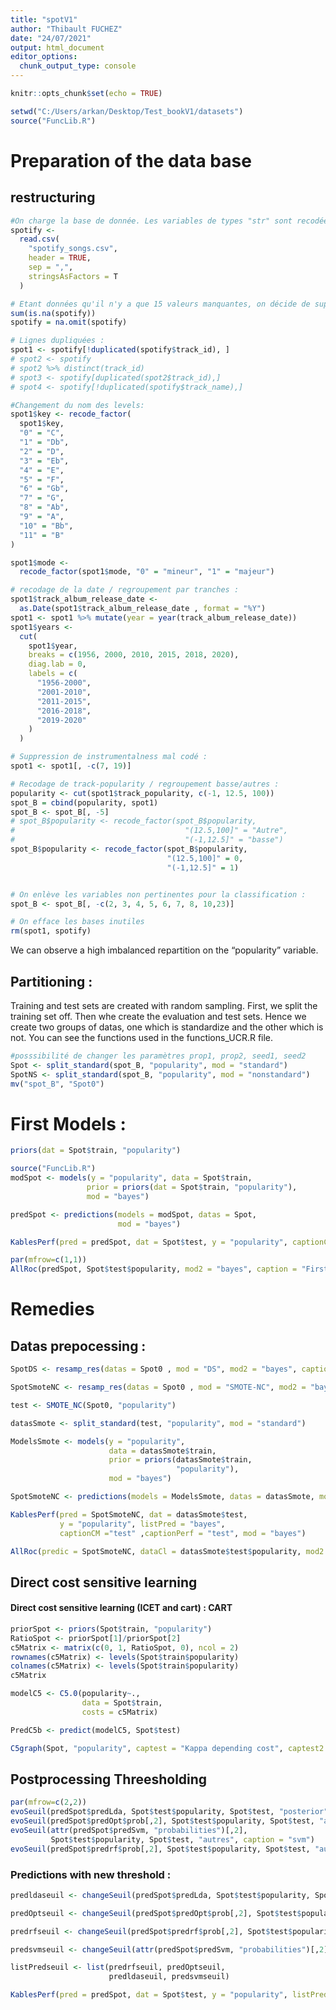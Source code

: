 ```yaml
---
title: "spotV1"
author: "Thibault FUCHEZ"
date: "24/07/2021"
output: html_document
editor_options: 
  chunk_output_type: console
---
```



```r
knitr::opts_chunk$set(echo = TRUE)
```

```r
setwd("C:/Users/arkan/Desktop/Test_bookV1/datasets")
source("FuncLib.R")
```
  
# Preparation of the data base

## restructuring 

```r
#On charge la base de donnée. Les variables de types "str" sont recodées en facteurs.
spotify <-
  read.csv(
    "spotify_songs.csv",
    header = TRUE,
    sep = ",",
    stringsAsFactors = T
  )

# Etant données qu'il n'y a que 15 valeurs manquantes, on décide de supprimer les individus contenant ces valeurs.
sum(is.na(spotify))
spotify = na.omit(spotify)

# Lignes dupliquées :
spot1 <- spotify[!duplicated(spotify$track_id), ]
# spot2 <- spotify
# spot2 %>% distinct(track_id)
# spot3 <- spotify[duplicated(spot2$track_id),]
# spot4 <- spotify[!duplicated(spotify$track_name),]

#Changement du nom des levels:
spot1$key <- recode_factor(
  spot1$key,
  "0" = "C",
  "1" = "Db",
  "2" = "D",
  "3" = "Eb",
  "4" = "E",
  "5" = "F",
  "6" = "Gb",
  "7" = "G",
  "8" = "Ab",
  "9" = "A",
  "10" = "Bb",
  "11" = "B"
)

spot1$mode <-
  recode_factor(spot1$mode, "0" = "mineur", "1" = "majeur")

# recodage de la date / regroupement par tranches :
spot1$track_album_release_date <-
  as.Date(spot1$track_album_release_date , format = "%Y")
spot1 <- spot1 %>% mutate(year = year(track_album_release_date))
spot1$years <-
  cut(
    spot1$year,
    breaks = c(1956, 2000, 2010, 2015, 2018, 2020),
    diag.lab = 0,
    labels = c(
      "1956-2000",
      "2001-2010",
      "2011-2015",
      "2016-2018",
      "2019-2020"
    )
  )

# Suppression de instrumentalness mal codé :
spot1 <- spot1[, -c(7, 19)]

# Recodage de track-popularity / regroupement basse/autres :
popularity <- cut(spot1$track_popularity, c(-1, 12.5, 100))
spot_B = cbind(popularity, spot1)
spot_B <- spot_B[, -5]
# spot_B$popularity <- recode_factor(spot_B$popularity,
#                                      "(12.5,100]" = "Autre",
#                                      "(-1,12.5]" = "basse")
spot_B$popularity <- recode_factor(spot_B$popularity,
                                   "(12.5,100]" = 0,
                                   "(-1,12.5]" = 1)


# On enlève les variables non pertinentes pour la classification :
spot_B <- spot_B[, -c(2, 3, 4, 5, 6, 7, 8, 10,23)]

# On efface les bases inutiles
rm(spot1, spotify)
```

We can observe a high imbalanced repartition on the "popularity" variable.

## Partitioning : 

Training and test sets are created with random sampling. First, we split the training set off. Then whe create the evaluation and test sets. Hence we create two groups of datas, one which is standardize and the other which is not. You can see the functions used in the functions_UCR.R file.

```r
#posssibilité de changer les paramètres prop1, prop2, seed1, seed2
Spot <- split_standard(spot_B, "popularity", mod = "standard")
SpotNS <- split_standard(spot_B, "popularity", mod = "nonstandard")
mv("spot_B", "Spot0")
```

# First Models : 

```r
priors(dat = Spot$train, "popularity")
```

```r
source("FuncLib.R")
modSpot <- models(y = "popularity", data = Spot$train,
                 prior = priors(dat = Spot$train, "popularity"),
                 mod = "bayes")
```

```r
predSpot <- predictions(models = modSpot, datas = Spot, 
                        mod = "bayes")
```

```r
KablesPerf(pred = predSpot, dat = Spot$test, y = "popularity", captionCM = "Confusion matrix spotify", captionPerf = "Spotify metrics", mod = "bayes", listPred = "bayes")
```

```r
par(mfrow=c(1,1))
AllRoc(predSpot, Spot$test$popularity, mod2 = "bayes", caption = "First models ROC Curves")
```

# Remedies

## Datas prepocessing : 

```r
SpotDS <- resamp_res(datas = Spot0 , mod = "DS", mod2 = "bayes", captionCM = "matrix confusion", captionPerf = "Metrics", captionROC = "ROC Curves test")
```



```r
SpotSmoteNC <- resamp_res(datas = Spot0 , mod = "SMOTE-NC", mod2 = "bayes", captionCM = "matrix confusion", captionPerf = "Metrics", captionROC = "ROC Curves test")
```

```r
test <- SMOTE_NC(Spot0, "popularity")
```

```r
datasSmote <- split_standard(test, "popularity", mod = "standard")
```

```r
ModelsSmote <- models(y = "popularity",
                      data = datasSmote$train,
                      prior = priors(datasSmote$train,
                                     "popularity"),
                      mod = "bayes")
```

```r
SpotSmoteNC <- predictions(models = ModelsSmote, datas = datasSmote, mod = "bayes")
```

```r
KablesPerf(pred = SpotSmoteNC, dat = datasSmote$test,
           y = "popularity", listPred = "bayes",
           captionCM ="test" ,captionPerf = "test", mod = "bayes")
```

```r
AllRoc(predic = SpotSmoteNC, dataCl = datasSmote$test$popularity, mod2 = "bayes", caption = "test" ) 
```
## Direct cost sensitive learning

#### Direct cost sensitive learning (ICET and cart) : CART

```r
priorSpot <- priors(Spot$train, "popularity")
RatioSpot <- priorSpot[1]/priorSpot[2]
c5Matrix <- matrix(c(0, 1, RatioSpot, 0), ncol = 2)
rownames(c5Matrix) <- levels(Spot$train$popularity)
colnames(c5Matrix) <- levels(Spot$train$popularity)
c5Matrix
```

```r
modelC5 <- C5.0(popularity~.,
                data = Spot$train,
                costs = c5Matrix)
```

```r
PredC5b <- predict(modelC5, Spot$test)
```

```r
C5graph(Spot, "popularity", captest = "Kappa depending cost", captest2 = "Sensitivity \n and specificity", b = 20, ylim = c(0,1))
```

## Postprocessing Threesholding

```r
par(mfrow=c(2,2))
evoSeuil(predSpot$predLda, Spot$test$popularity, Spot$test, "posterior", caption = "lda")
evoSeuil(predSpot$predOpt$prob[,2], Spot$test$popularity, Spot$test, "autres", caption = "bayes")
evoSeuil(attr(predSpot$predSvm, "probabilities")[,2],
         Spot$test$popularity, Spot$test, "autres", caption = "svm")
evoSeuil(predSpot$predrf$prob[,2], Spot$test$popularity, Spot$test, "autres", caption = "rf")
```

### Predictions with new threshold : 

```r
predldaseuil <- changeSeuil(predSpot$predLda, Spot$test$popularity, Spot$test, 0.2, "posterior")

predOptseuil <- changeSeuil(predSpot$predOpt$prob[,2], Spot$test$popularity, Spot$test, 0.2, "autres")

predrfseuil <- changeSeuil(predSpot$predrf$prob[,2], Spot$test$popularity, Spot$test, 0.2, "autres")

predsvmseuil <- changeSeuil(attr(predSpot$predSvm, "probabilities")[,2], Spot$test$popularity, Spot$test, 0.2, "autres")

listPredseuil <- list(predrfseuil, predOptseuil,
                      predldaseuil, predsvmseuil)
```

```r
KablesPerf(pred = predSpot, dat = Spot$test, y = "popularity", listPred = listPredseuil, captionCM = "plop" ,captionPerf= "perfplop", mod = "bayes")
```


